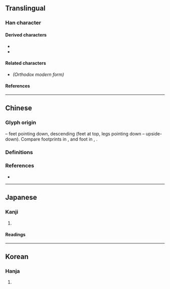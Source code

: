 {{also|降|舛}}
{{character info}}
==Translingual==

===Han character===
{{Han char|rn=34|rad=夂|as=03|asj+=04|sn=6|snj+=7|four=27504|canj=HEQ,XHEQ|ids=⿱夂㐄}}

====Derived characters====
* {{l|mul|[[佭]], [[𠲓]], [[鿍]], [[𡜠]], [[𡶶]], [[𢓤]], [[𢘸]], [[𢭎]], [[洚]], [[𤝷]], [[降]], [[𪰠]], [[栙]], [[𤇺]], [[𭷟]], [[𭹇]], [[胮]], [[𫞳]], [[䂫]], [[𥞜]], [[袶]], [[𥹪]], [[絳]]([[绛]]), [[舽]], [[𧧭]]([[𬣺]]), [[䜶]], [[跭]], [[𨋪]], [[𨦟]], [[𮥃]], [[𩐨]], [[𮩨]], [[𩷄]], [[𥪴]], [[𪐿]], [[𢥙]]}}
* {{l|mul|[[逄]], [[𦮔]], [[䇨]], [[𪔔]], [[𤵸]], [[𠏤]], [[㯯]], [[𡑺]], [[𢢨]]}}

====Related characters====
* {{l|mul|[[降]]}} ''(Orthodox modern form)''

====References====
{{Han ref|kx=0244.200|dkj=05695|dj=0485.050|hdz=20868.040|uh=5905}}

----

==Chinese==

===Glyph origin===
{{Han etym}}
{{liushu|p}} – feet pointing down, descending (feet at top, legs pointing down – upside-down). Compare footprints in {{l|zh|舛}}, and foot in {{l|zh|夂}}, {{l|zh|夊}}.

===Definitions===
{{zh-see|降|ha}}

===References===
* {{R:twedu|A04414-001#39}}

----

==Japanese==

===Kanji===
{{ja-kanji|grade=|rs=夂03}}

# {{rfdef|ja|sort=夂03}}

====Readings====
{{ja-readings
|on=こう
|kun=おおりる, おおろす, ふうる
}}

----

==Korean==

===Hanja===
{{ko-hanja|hangeul=[[강]]|eumhun=|rv=gang|mr=kang|y=kang}}

# {{rfdef|ko|sort=夂03}}